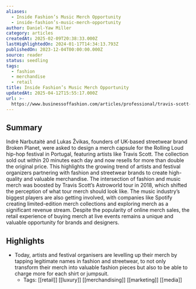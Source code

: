 ```yaml
---
aliases:
  - Inside Fashion’s Music Merch Opportunity
  - inside-fashion’s-music-merch-opportunity
author: Daniel-Yaw Miller
category: articles
createdAt: 2025-02-09T20:38:33.000Z
lastHighlightedOn: 2024-01-17T14:34:13.793Z
publishedOn: 2023-12-04T00:00:00.000Z
source: reader
status: seedling
tags:
  - fashion
  - merchandise
  - retail
title: Inside Fashion’s Music Merch Opportunity
updatedAt: 2025-04-12T15:55:17.000Z
url: >-
  https://www.businessoffashion.com/articles/professional/travis-scott-tour-merch-astroworld-spotify/
---
```

## Summary

Indrė Narbutaitė and Lukas Žvikas, founders of UK-based streetwear brand Broken Planet, were asked to design a merch capsule for the Rolling Loud hip-hop festival in Portugal, featuring artists like Travis Scott. The collection sold out within 20 minutes each day and now resells for more than double the original price. This highlights the growing trend of artists and festival organizers partnering with fashion and streetwear brands to create high-quality and valuable merchandise. The intersection of fashion and music merch was boosted by Travis Scott’s Astroworld tour in 2018, which shifted the perception of what tour merch should look like. The music industry’s biggest players are also getting involved, with companies like Spotify creating limited-edition merch collections and exploring merch as a significant revenue stream. Despite the popularity of online merch sales, the retail experience of buying merch at live events remains a unique and valuable opportunity for brands and designers.

## Highlights

- Today, artists and festival organisers are levelling up their merch by tapping legitimate names in fashion and streetwear, to not only transform their merch into valuable fashion pieces but also to be able to charge more for each shirt or jumpsuit.
    - Tags: [[retail]] [[luxury]] [[merchandising]] [[marketing]] [[media]]

